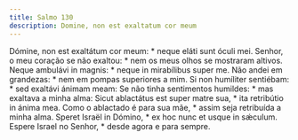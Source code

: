 ```yaml
---
title: Salmo 130
description: Domine, non est exaltatum cor meum
---
```


<div class="grid grid-cols-2 gap-5">
  <span class="text-justify">
    Dómine, non est exaltátum cor meum: * neque eláti sunt óculi mei.
  </span>
  <span class="text-justify">
    Senhor, o meu coração se não exaltou: * nem os meus olhos se mostraram
    altivos.
  </span>
  <span class="text-justify">
    Neque ambulávi in magnis: * neque in mirabílibus super me.
  </span>
  <span class="text-justify">
    Não andei em grandezas: * nem em pompas superiores a mim.
  </span>
  <span class="text-justify">
    Si non humíliter sentiébam: * sed exaltávi ánimam meam:
  </span>
  <span class="text-justify">
    Se não tinha sentimentos humildes: * mas exaltava a minha alma:
  </span>
  <span class="text-justify">
    Sicut ablactátus est super matre sua, * ita retribútio in ánima mea.
  </span>
  <span class="text-justify">
    Como o ablactado é para sua mãe, * assim seja retribuída a minha alma.
  </span>
  <span class="text-justify">
    Speret Israël in Dómino, * ex hoc nunc et usque in sǽculum.
  </span>
  <span class="text-justify">
    Espere Israel no Senhor, * desde agora e para sempre.
  </span>
</div>
